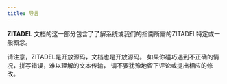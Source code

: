 ```yaml
---
title: 导言
---
```



**ZITADEL** 文档的这一部分包含了了解系统或我们的指南所需的ZITADEL特定或一般概念。

请注意，ZITADEL是开放源码，文档也是开放源码。 如果你碰巧遇到不正确的情况，拼写错误，难以理解的文本传输， 请不要犹豫地留下评论或提出相应的修改。


<Column>
  <ListWrapper title="A. 概况">
    <ListElement link="./principles" type={ICONTYPE.TASKS} title="原 则" description="Design and engineering principles" />
    <ListElement link="./architecture/software" type={ICONTYPE.ARCHITECTURE} title="结构" description="Sotware-, Cluster- and Multi Cluster Architecture" />
  </ListWrapper>
  <ListWrapper title="结构">
    <Column>
      <div>
      <ListElement link="./structure/overview" type={ICONTYPE.FOLDER} title="概览" description="" />
      <ListElement link="./structure/organizations" type={ICONTYPE.FILE} title="组织" description="" />
      <ListElement link="./structure/policies" type={ICONTYPE.FILE} title="政策" description="" />
      <ListElement link="./structure/projects" type={ICONTYPE.FILE} title="项目" description="" />
    </div>
    <div>
      <ListElement link="./structure/applications" type={ICONTYPE.FILE} title="应用程序" description="" />
      <ListElement link="./structure/granted_projects" type={ICONTYPE.FILE} title="已批准的项目" description="" />
      <ListElement link="./structure/users" type={ICONTYPE.FILE} title="用户" description="" />
      <ListElement link="./structure/managers" type={ICONTYPE.FILE} title="管理人员" description="" />
    </div>
    </Column>
  </ListWrapper>

  <ListWrapper title="使用案例">
    <ListElement link="./usecases/saas" type={ICONTYPE.START} title="萨亚斯" description="Product with Authentication and Authorization" />
  </ListWrapper>
  <ListWrapper title="功能">
    <ListElement link="./features/actions" type={ICONTYPE.FILE} title="行动" description="Customizing ZITADELs behavior using the actions feature" />
  </ListWrapper>
    <ListWrapper title="客户门户网站">
      <ListElement link="../guides/manage/cloud/instances" type={ICONTYPE.INSTANCE} title="实例" description="Manage all your ZITADEL instances" />
    </ListWrapper>
</Column>
